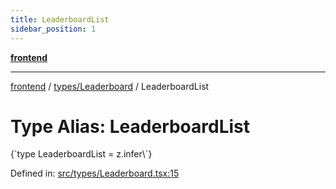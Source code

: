 ```yaml
---
title: LeaderboardList
sidebar_position: 1
---
```



[**frontend**](../../..)

***

[frontend](../../..) / [types/Leaderboard](..) / LeaderboardList

# Type Alias: LeaderboardList

<CodeBlock language="ts">
{`type LeaderboardList = z.infer\<typeof [LeaderboardListSchema](../variables/LeaderboardListSchema)\>`}
</CodeBlock>

Defined in: [src/types/Leaderboard.tsx:15](https://github.com/svsticky/CommitteeClash/blob/e5fd1c9fb89fe447a4c38e43ebba51eb1e51230c/frontend/src/types/Leaderboard.tsx#L15)
